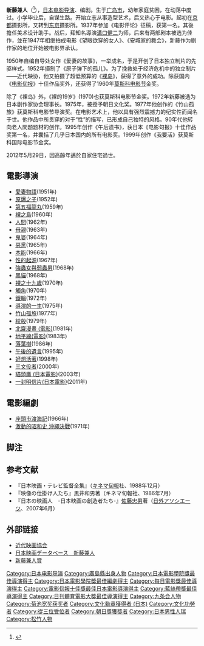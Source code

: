 {{藝人
|姓名 = 新藤兼人
|類型 = 導演
|圖片 = Shindo_Kaneto.JPG
|圖片尺寸 =
|圖片簡介 = 1949年的新藤兼人
|本名 = 新藤兼登
|羅馬拼音 = Shindō Kaneto 
|國籍 = {{JPN}}
|出生日期 = {{birth date|1912|4|22}}
|出生地點 = {{JPN}}[[廣島縣|廣島縣]][[佐伯郡|佐伯郡]]石內村（現[[廣島市|廣島市]][[佐伯區|佐伯區]]五日市町）
|逝世日期 = {{death date and age|2012|5|29|1912|4|22|mf=y}}
|逝世地點 = {{JPN}}[[東京都|東京都]][[港區_(東京都)|港區]]
|職業 = 電影[[導演|導演]]、[[編劇|編劇]]
|語言 = [[日語|日語]]
|教育程度 =
|宗教信仰 =
|配偶 = [[乙羽信子|乙羽信子]]
|活躍年代 = 1935年—2010年10月31日
}}
'''新藤兼人'''（{{bd|1912年|4月22日|2012年|5月29日|Shindō Kaneto}}<ref>{{Cite news|url=http://mainichi.jp/select/news/20120530k0000e040252000c.html |title=訃報:新藤兼人さん100歳＝映画監督・脚本家 |language=日语 |date=2012-05-30 |accessdate=2012-05-30 |newspaper=[[毎日新聞|毎日新聞]] |archiveurl=https://archive.is/20120710072659/http://mainichi.jp/select/news/20120530k0000e040252000c.html |archivedate=2012-07-10 |deadurl=yes }}</ref>），[[日本|日本]][[电影导演|电影导演]]、编剧。生于[[广岛市|广岛市]]，幼年家庭贫困，在动荡中度过。小学毕业后，自谋生路。开始立志从事造型艺术，后又热心于电影。起初在[[京都|京都]]摄影所，又转到[[东京|东京]]摄影所。1937年参加《电影评论》征稿，获第一名。其後擔任美术设计助手。战后，拜知名導演[[溝口健二|溝口健二]]为师，后来有两部剧本被选为佳作，並在1947年相继拍成电影《望眼欲穿的女人》、《安城家的舞会》，新藤作为剧作家的地位开始被电影界承认。

1950年自编自导处女作《爱妻的故事》，一举成名，于是开创了日本独立制片的先驱样式。1952年摄制了《原子弹下的孤儿》。为了挽救处于经济危机中的独立制片——近代映协，他又拍摄了超低预算的《[[裸岛|裸岛]]》，获得了意外的成功。除获国内《[[电影旬报|电影旬报]]》十佳作品奖外，还获得了1960年[[莫斯科电影节|莫斯科电影节]]金奖。

除了《裸岛》外，《裸的19岁》(1970)也获莫斯科电影节金奖。1972年新藤被选为日本剧作家协会理事长。1975年，被授予朝日文化奖。1977年他创作的《竹山孤旅》获莫斯科电影节导演奖。在电影艺术上，他以具有强烈震撼力的纪实性而闻名于世。他作品中所贯穿的对于“性”的描写，已形成自己独特的风格。90年代他转向老人問题题材的创作。1995年创作《午后遗书》，获日本《电影句报》十佳作品奖第一名，并囊括了几乎日本国内的所有电影奖。1999年创作《我要活》获莫斯科国际电影节金奖。

2012年5月29日，因高齡年邁於自家住宅過世。

== 電影導演 ==
*[[愛妻物語|愛妻物語]](1951年)
*[[原爆之子|原爆之子]](1952年)
*[[第五福龍丸_(電影)|第五福龍丸]](1959年)
*[[裸之島|裸之島]](1960年)
*[[人間|人間]](1962年)
*[[母親|母親]](1963年)
*[[鬼婆|鬼婆]](1964年)
*[[惡黨|惡黨]](1965年)
*[[本能|本能]](1966年)
*[[性的起源|性的起源]](1967年)
*[[強蟲女與弱蟲男|強蟲女與弱蟲男]](1968年)
*[[黑貓|黑貓]](1968年)
*[[裸之十九歲|裸之十九歲]](1970年)
*[[觸角|觸角]](1970年)
*[[鐵輪|鐵輪]](1972年)
*[[導演的一生|導演的一生]](1975年)
*[[竹山孤旅|竹山孤旅]](1977年)
*[[絞殺|絞殺]](1979年)
*[[北齋漫畫_(電影)|北齋漫畫 (電影)]](1981年)
*[[地平線(電影)|地平線(電影)]](1983年)
*[[落葉樹|落葉樹]](1986年)
*[[午後的遺言|午後的遺言]](1995年)
*[[好想活著|好想活著]](1998年)
*[[三文役者|三文役者]](2000年)
*[[貓頭鷹_(日本電影)|貓頭鷹 (日本電影)]](2003年)
*[[一封明信片(日本電影)|一封明信片(日本電影)]](2011年)

== 電影編劇 ==
*[[座頭市渡海記|座頭市渡海記]](1966年)
*[[激動的昭和史_沖繩決戰|激動的昭和史 沖繩決戰]](1971年)

== 脚注 ==
{{Reflist|2}}

== 参考文献 ==
*『日本映画・テレビ監督全集』（[[キネマ旬報|キネマ旬報]]社、1988年12月）
*『映像の仕掛け人たち』黒井和男著（キネマ旬報社、1986年7月）
*『日本の映画人　-日本映画の創造者たち-』[[佐藤忠男|佐藤忠男]]著（[[日外アソシエーツ|日外アソシエーツ]]、2007年6月）

== 外部链接 ==
*[http://www.kindaieikyo.com/main.htm 近代映画協会] {{Wayback|url=http://www.kindaieikyo.com/main.htm |date=20210127112907 }}
*[http://www.jmdb.ne.jp/person/p0196460.htm 日本映画データベース　新藤兼人] {{Wayback|url=http://www.jmdb.ne.jp/person/p0196460.htm |date=20210110132456 }}
*[https://web.archive.org/web/20100715192636/http://www2.odn.ne.jp/jfma/shindo2005.htm 新藤兼人賞]

{{日本電影金像獎最佳導演}}
{{日本電影學院獎最佳編劇}}
{{每日電影獎最佳導演}}
{{電影旬報十佳獎最佳日本電影導演}}
{{藍絲帶獎最佳導演}}
{{日本電影影評人大獎導演獎}}
{{日刊體育電影大獎導演獎}}
{{每日艺术奖}}
{{Authority control}}
{{DEFAULTSORT:Shindō Kaneto}}
[[Category:日本电影导演|Category:日本电影导演]]
[[Category:廣島縣出身人物|Category:廣島縣出身人物]]
[[Category:日本電影學院獎最佳導演得主|Category:日本電影學院獎最佳導演得主]]
[[Category:日本電影學院獎最佳編劇得主|Category:日本電影學院獎最佳編劇得主]]
[[Category:每日電影獎最佳導演得主|Category:每日電影獎最佳導演得主]]
[[Category:電影旬報十佳獎最佳日本電影導演得主|Category:電影旬報十佳獎最佳日本電影導演得主]]
[[Category:藍絲帶獎最佳導演得主|Category:藍絲帶獎最佳導演得主]]
[[Category:日刊體育電影大獎最佳導演得主|Category:日刊體育電影大獎最佳導演得主]]
[[Category:九条会人物|Category:九条会人物]]
[[Category:菊池宽奖获奖者|Category:菊池宽奖获奖者]]
[[Category:文化勳章獲得者_(日本)|Category:文化勳章獲得者 (日本)]]
[[Category:文化功勞者|Category:文化功勞者]]
[[Category:從三位受位者|Category:從三位受位者]]
[[Category:朝日獎獲獎者|Category:朝日獎獲獎者]]
[[Category:日本男性人瑞|Category:日本男性人瑞]]
[[Category:松竹人物|Category:松竹人物]]